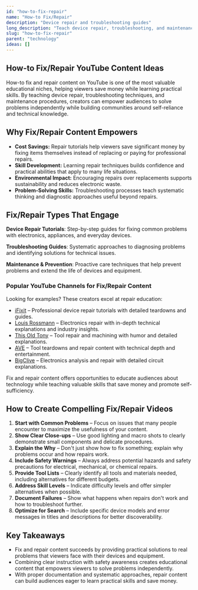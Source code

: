```yaml
---
id: "how-to-fix-repair"
name: "How-to Fix/Repair"
description: "Device repair and troubleshooting guides"
long_description: "Teach device repair, troubleshooting, and maintenance techniques"
slug: "how-to-fix-repair"
parent: "technology"
ideas: []
---
```


## How-to Fix/Repair YouTube Content Ideas

How-to fix and repair content on YouTube is one of the most valuable educational niches, helping viewers save money while learning practical skills. By teaching device repair, troubleshooting techniques, and maintenance procedures, creators can empower audiences to solve problems independently while building communities around self-reliance and technical knowledge.

## Why Fix/Repair Content Empowers

- **Cost Savings:** Repair tutorials help viewers save significant money by fixing items themselves instead of replacing or paying for professional repairs.  
- **Skill Development:** Learning repair techniques builds confidence and practical abilities that apply to many life situations.  
- **Environmental Impact:** Encouraging repairs over replacements supports sustainability and reduces electronic waste.  
- **Problem-Solving Skills:** Troubleshooting processes teach systematic thinking and diagnostic approaches useful beyond repairs.  

## Fix/Repair Types That Engage

**Device Repair Tutorials**: Step-by-step guides for fixing common problems with electronics, appliances, and everyday devices.

**Troubleshooting Guides**: Systematic approaches to diagnosing problems and identifying solutions for technical issues.

**Maintenance & Prevention**: Proactive care techniques that help prevent problems and extend the life of devices and equipment.

### Popular YouTube Channels for Fix/Repair Content

Looking for examples? These creators excel at repair education:  
- [iFixit](https://www.youtube.com/@iFixitYourself) – Professional device repair tutorials with detailed teardowns and guides.  
- [Louis Rossmann](https://www.youtube.com/@rossmanngroup) – Electronics repair with in-depth technical explanations and industry insights.  
- [This Old Tony](https://www.youtube.com/@ThisOldTony) – Tool repair and machining with humor and detailed explanations.  
- [AVE](https://www.youtube.com/@arduinoversusevil2025) – Tool teardowns and repair content with technical depth and entertainment.  
- [BigClive](https://www.youtube.com/@bigclivedotcom) – Electronics analysis and repair with detailed circuit explanations.  

Fix and repair content offers opportunities to educate audiences about technology while teaching valuable skills that save money and promote self-sufficiency.

## How to Create Compelling Fix/Repair Videos

1. **Start with Common Problems** – Focus on issues that many people encounter to maximize the usefulness of your content.  
2. **Show Clear Close-ups** – Use good lighting and macro shots to clearly demonstrate small components and delicate procedures.  
3. **Explain the Why** – Don't just show how to fix something; explain why problems occur and how repairs work.  
4. **Include Safety Warnings** – Always address potential hazards and safety precautions for electrical, mechanical, or chemical repairs.  
5. **Provide Tool Lists** – Clearly identify all tools and materials needed, including alternatives for different budgets.  
6. **Address Skill Levels** – Indicate difficulty levels and offer simpler alternatives when possible.  
7. **Document Failures** – Show what happens when repairs don't work and how to troubleshoot further.  
8. **Optimize for Search** – Include specific device models and error messages in titles and descriptions for better discoverability.  

## Key Takeaways

- Fix and repair content succeeds by providing practical solutions to real problems that viewers face with their devices and equipment.  
- Combining clear instruction with safety awareness creates educational content that empowers viewers to solve problems independently.  
- With proper documentation and systematic approaches, repair content can build audiences eager to learn practical skills and save money.